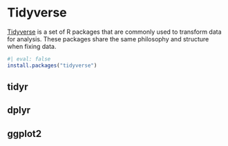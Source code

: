 # Tidyverse

[Tidyverse](https://www.tidyverse.org/) is a set of R packages that are commonly used to transform data for analysis. These packages share the same philosophy and structure when fixing data.

```r
#| eval: false
install.packages("tidyverse")
```

## tidyr

## dplyr

## ggplot2

